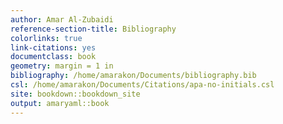 ```yaml
---
author: Amar Al-Zubaidi
reference-section-title: Bibliography
colorlinks: true
link-citations: yes
documentclass: book
geometry: margin = 1 in
bibliography: /home/amarakon/Documents/bibliography.bib
csl: /home/amarakon/Documents/Citations/apa-no-initials.csl
site: bookdown::bookdown_site
output: amaryaml::book
---
```

